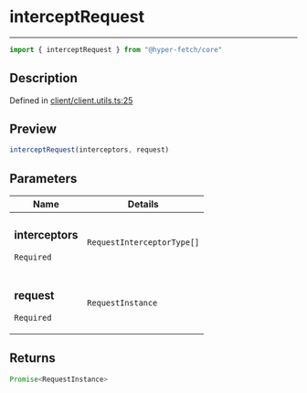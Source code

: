 

# interceptRequest

<div class="api-docs__separator" data-reactroot="">

---

</div><div class="api-docs__import" data-reactroot="">

```ts
import { interceptRequest } from "@hyper-fetch/core"
```

</div><div class="api-docs__section">

## Description

</div><div class="api-docs__description"><span class="api-docs__do-not-parse">



</span></div><p class="api-docs__definition">

Defined in [client/client.utils.ts:25](https://github.com/BetterTyped/hyper-fetch/blob/c44d728f/packages/core/src/client/client.utils.ts#L25)

</p><div class="api-docs__section">

## Preview

</div><div class="api-docs__preview fn">

```ts
interceptRequest(interceptors, request)
```

</div><div class="api-docs__section">

## Parameters

</div><div class="api-docs__parameters"><table><thead><tr><th>Name</th><th>Details</th></tr></thead><tbody><tr param-data="interceptors"><td class="api-docs__param-name required">

### interceptors 

`Required`

</td><td class="api-docs__param-type">

`RequestInterceptorType[]`

</td></tr><tr param-data="request"><td class="api-docs__param-name required">

### request 

`Required`

</td><td class="api-docs__param-type">

`RequestInstance`

</td></tr></tbody></table></div><div class="api-docs__section">

## Returns

</div><div class="api-docs__returns">

```ts
Promise<RequestInstance>
```

</div>